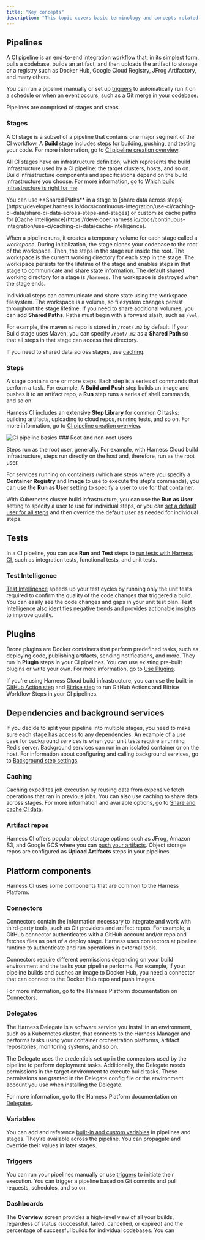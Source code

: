 ```yaml
---
title: "Key concepts"
description: "This topic covers basic terminology and concepts related to CI pipelines. For general Harness Platform terminology and concepts, go to [Harness key concepts](/docs/platform/get-started/key-concepts). For information about creating pipelines and configuring pipeline components go to [CI pipeline creation overview](https://developer.harness.io/docs/continuous-integration/use-ci/prep-ci-pipeline-components)."
---
```


## Pipelines

A CI pipeline is an end-to-end integration workflow that, in its simplest form, pulls a codebase, builds an artifact, and then uploads the artifact to storage or a registry such as Docker Hub, Google Cloud Registry, JFrog Artifactory, and many others.

You can run a pipeline manually or set up [triggers](https://developer.harness.io/docs/continuous-integration/get-started/#triggers) to automatically run it on a schedule or when an event occurs, such as a Git merge in your codebase.

Pipelines are comprised of stages and steps.

### Stages

A CI stage is a subset of a pipeline that contains one major segment of the CI workflow. A **Build** stage includes [steps](https://developer.harness.io/docs/continuous-integration/get-started/#steps) for building, pushing, and testing your code. For more information, go to [CI pipeline creation overview](https://developer.harness.io/docs/continuous-integration/use-ci/prep-ci-pipeline-components).

<Accordion title="What is build infrastructure?">

All CI stages have an infrastructure definition, which represents the build infrastructure used by a CI pipeline: the target clusters, hosts, and so on. Build infrastructure components and specifications depend on the build infrastructure you choose. For more information, go to [Which build infrastructure is right for me](https://developer.harness.io/docs/continuous-integration/use-ci/set-up-build-infrastructure/which-build-infrastructure-is-right-for-me).
</Accordion>

<Accordion title="What are shared paths?">
You can use **Shared Paths** in a stage to [share data across steps](https://developer.harness.io/docs/continuous-integration/use-ci/caching-ci-data/share-ci-data-across-steps-and-stages) or customize cache paths for [Cache Intelligence](https://developer.harness.io/docs/continuous-integration/use-ci/caching-ci-data/cache-intelligence).

When a pipeline runs, it creates a temporary volume for each stage called a *workspace*. During initialization, the stage clones your codebase to the root of the workspace. Then, the steps in the stage run inside the root. The workspace is the current working directory for each step in the stage. The workspace persists for the lifetime of the stage and enables steps in that stage to communicate and share state information. The default shared working directory for a stage is `/harness`. The workspace is destroyed when the stage ends.

Individual steps can communicate and share state using the workspace filesystem. The workspace is a volume, so filesystem changes persist throughout the stage lifetime. If you need to share additional volumes, you can add **Shared Paths**. Paths must begin with a forward slash, such as `/vol`.

For example, the maven `m2` repo is stored in `/root/.m2` by default. If your Build stage uses Maven, you can specify `/root/.m2` as a **Shared Path** so that all steps in that stage can access that directory.

If you need to shared data across stages, use [caching](https://developer.harness.io/docs/continuous-integration/use-ci/caching-ci-data/share-ci-data-across-steps-and-stages#share-data-across-stages).
</Accordion>

### Steps

A stage contains one or more steps. Each step is a series of commands that perform a task. For example, A **Build and Push** step builds an image and pushes it to an artifact repo, a **Run** step runs a series of shell commands, and so on.

Harness CI includes an extensive **Step Library** for common CI tasks: building artifacts, uploading to cloud repos, running tests, and so on. For more information, go to [CI pipeline creation overview](https://developer.harness.io/docs/continuous-integration/use-ci/prep-ci-pipeline-components).

<Frame>
  <img src="https://developer.harness.io/assets/images/ci-pipeline-basics-510-cd4291552b9f45c7bf82e6c32f291697.png" alt="CI pipeline basics" />
</Frame>

<Note>
### Root and non-root users

Steps run as the root user, generally. For example, with Harness Cloud build infrastructure, steps run directly on the host and, therefore, run as the root user.

For services running on containers (which are steps where you specify a **Container Registry** and **Image** to use to execute the step's commands), you can use the **Run as User** setting to specify a user to use for that container.

With Kubernetes cluster build infrastructure, you can use the **Run as User** setting to specify a user to use for individual steps, or you can [set a default user for all steps](https://developer.harness.io/docs/continuous-integration/use-ci/set-up-build-infrastructure/k8s-build-infrastructure/set-up-a-kubernetes-cluster-build-infrastructure#run-as-non-root-or-a-specific-user) and then override the default user as needed for individual steps.
</Note>

## Tests

In a CI pipeline, you can use **Run** and **Test** steps to [run tests with Harness CI](https://developer.harness.io/docs/continuous-integration/use-ci/run-tests/run-tests-in-ci), such as integration tests, functional tests, and unit tests.

### Test Intelligence

[Test Intelligence](https://developer.harness.io/docs/continuous-integration/use-ci/run-tests/ti-overview) speeds up your test cycles by running only the unit tests required to confirm the quality of the code changes that triggered a build. You can easily see the code changes and gaps in your unit test plan. Test Intelligence also identifies negative trends and provides actionable insights to improve quality.

## Plugins

Drone plugins are Docker containers that perform predefined tasks, such as deploying code, publishing artifacts, sending notifications, and more. They run in **Plugin** steps in your CI pipelines. You can use existing pre-built plugins or write your own. For more information, go to [Use Plugins](https://developer.harness.io/docs/category/use-plugins/).

If you're using Harness Cloud build infrastructure, you can use the built-in [GitHub Action step](https://developer.harness.io/docs/continuous-integration/use-ci/use-drone-plugins/ci-github-action-step) and [Bitrise step](https://developer.harness.io/docs/continuous-integration/use-ci/use-drone-plugins/ci-bitrise-plugin) to run GitHub Actions and Bitrise Workflow Steps in your CI pipelines.

## Dependencies and background services

If you decide to split your pipeline into multiple stages, you need to make sure each stage has access to any dependencies. An example of a use case for background services is when your unit tests require a running Redis server. Background services can run in an isolated container or on the host. For information about configuring and calling background services, go to [Background step settings](https://developer.harness.io/docs/continuous-integration/use-ci/manage-dependencies/background-step-settings).

### Caching

Caching expedites job execution by reusing data from expensive fetch operations that ran in previous jobs. You can also use caching to share data across stages. For more information and available options, go to [Share and cache CI data](https://developer.harness.io/docs/category/share-and-cache-ci-data).

### Artifact repos

Harness CI offers popular object storage options such as JFrog, Amazon S3, and Google GCS where you can [push your artifacts](https://developer.harness.io/docs/category/build-push-upload-download). Object storage repos are configured as **Upload Artifacts** steps in your pipelines.

## Platform components

Harness CI uses some components that are common to the Harness Platform.

### Connectors

Connectors contain the information necessary to integrate and work with third-party tools, such as Git providers and artifact repos. For example, a GitHub connector authenticates with a GitHub account and/or repo and fetches files as part of a deploy stage. Harness uses connectors at pipeline runtime to authenticate and run operations in external tools.

Connectors require different permissions depending on your build environment and the tasks your pipeline performs. For example, if your pipeline builds and pushes an image to Docker Hub, you need a connector that can connect to the Docker Hub repo and push images.

For more information, go to the Harness Platform documentation on [Connectors](https://developer.harness.io/docs/category/connectors).

### Delegates

The Harness Delegate is a software service you install in an environment, such as a Kubernetes cluster, that connects to the Harness Manager and performs tasks using your container orchestration platforms, artifact repositories, monitoring systems, and so on.

The Delegate uses the credentials set up in the connectors used by the pipeline to perform deployment tasks. Additionally, the Delegate needs permissions in the target environment to execute build tasks. These permissions are granted in the Delegate config file or the environment account you use when installing the Delegate.

For more information, go to the Harness Platform documentation on [Delegates](https://developer.harness.io/docs/category/delegates).

### Variables

You can add and reference [built-in and custom variables](https://developer.harness.io/docs/category/variables-and-expressions) in pipelines and stages. They're available across the pipeline. You can propagate and override their values in later stages.

### Triggers

You can run your pipelines manually or use [triggers](https://developer.harness.io/docs/category/triggers) to initiate their execution. You can trigger a pipeline based on Git commits and pull requests, schedules, and so on.

### Dashboards

The **Overview** screen provides a high-level view of all your builds, regardless of status (successful, failed, cancelled, or expired) and the percentage of successful builds for individual codebases. You can
